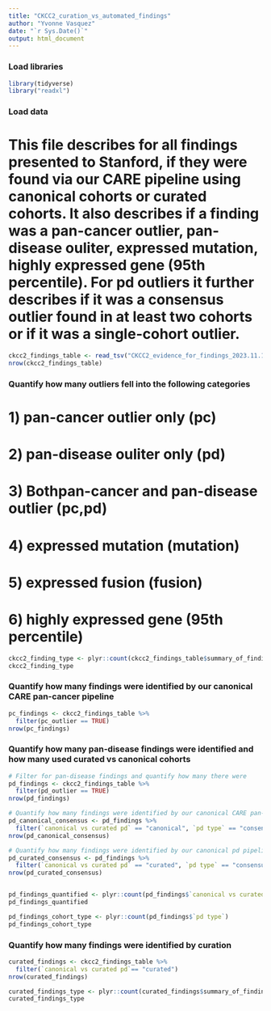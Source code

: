 ```yaml
---
title: "CKCC2_curation_vs_automated_findings"
author: "Yvonne Vasquez"
date: "`r Sys.Date()`"
output: html_document
---
```



### Load libraries
```r

library(tidyverse)
library("readxl")

```

### Load data
# This file describes for all findings presented to Stanford, if they were found via our CARE pipeline using canonical cohorts or curated cohorts. It also describes if a finding was a pan-cancer outlier, pan-disease ouliter, expressed mutation, highly expressed gene (95th percentile). For pd outliers it further describes if it was a consensus outlier found in at least two cohorts or if it was a single-cohort outlier.

```r

ckcc2_findings_table <- read_tsv("CKCC2_evidence_for_findings_2023.11.15_13.16.11.tsv")
nrow(ckcc2_findings_table)

```
### Quantify how many outliers fell into the following categories
# 1) pan-cancer outlier only (pc)
# 2) pan-disease ouliter only (pd)
# 3) Bothpan-cancer and pan-disease outlier (pc,pd)
# 4) expressed mutation (mutation)
# 5) expressed fusion (fusion)
# 6) highly expressed gene (95th percentile)

```r

ckcc2_finding_type <- plyr::count(ckcc2_findings_table$summary_of_finding)
ckcc2_finding_type

```
### Quantify how many findings were identified by our canonical CARE pan-cancer pipeline

```r

pc_findings <- ckcc2_findings_table %>%
  filter(pc_outlier == TRUE)
nrow(pc_findings)

```


### Quantify how many pan-disease findings were identified and how many used curated vs canonical cohorts

```r

# Filter for pan-disease findings and quantify how many there were
pd_findings <- ckcc2_findings_table %>%
  filter(pd_outlier == TRUE)
nrow(pd_findings)

# Quantify how many findings were identified by our canonical CARE pan-disease pipeline (canonical consensus pd outliers)
pd_canonical_consensus <- pd_findings %>%
  filter(`canonical vs curated pd` == "canonical", `pd type` == "consensus")
nrow(pd_canonical_consensus)

# Quantify how many findings were identified by our canonical pd pipeline once we added a curated pd cohort (curated consensus)
pd_curated_consensus <- pd_findings %>%
  filter(`canonical vs curated pd` == "curated", `pd type` == "consensus")
nrow(pd_curated_consensus)


pd_findings_quantified <- plyr::count(pd_findings$`canonical vs curated pd`)
pd_findings_quantified

pd_findings_cohort_type <- plyr::count(pd_findings$`pd type`)
pd_findings_cohort_type

```

### Quantify how many findings were identified by curation
```r

curated_findings <- ckcc2_findings_table %>%
  filter(`canonical vs curated pd`== "curated")
nrow(curated_findings)

curated_findings_type <- plyr::count(curated_findings$summary_of_finding)
curated_findings_type
```

